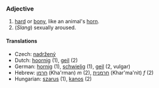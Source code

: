===Adjective===
# [[hard]] or [[bony]], like an animal's [[horn]].
# (''Slang'') sexually aroused.

==== Translations ====
*Czech: [[nadržený]] <!-- which sense of the word? -->
*Dutch: [[hoornig]] (1), [[geil]] (2)
*German: [[hornig]] (1), [[schwielig]] (1), [[geil]] (2, vulgar)
*Hebrew: [[חרמן]] (Kha'rman) ''m'' (2), [[חרמנית]] (Khar'ma'nit) ''f'' (2)
*Hungarian: [[szarus]] (1), [[kanos]] (2)